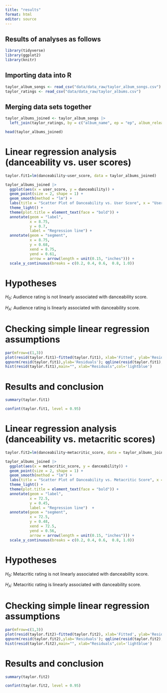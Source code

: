 ```yaml
---
title: "results"
format: html
editor: source
---
```


## Results of analyses as follows

```r
library(tidyverse)
library(ggplot2)
library(knitr)
```

## Importing data into R

```r
taylor_album_songs <- read_csv("data/data_raw/taylor_album_songs.csv")
taylor_ratings <- read_csv("data/data_raw/taylor_albums.csv")
```


## Merging data sets together

```r
taylor_albums_joined <- taylor_album_songs |>
  left_join(taylor_ratings, by = c("album_name", ep = "ep", album_release = "album_release"))

head(taylor_albums_joined)
```

# Linear regression analysis (danceability vs. user scores)

```r
taylor.fit1=lm(danceability~user_score, data = taylor_albums_joined)

taylor_albums_joined |>
  ggplot(aes(x = user_score, y = danceability)) +
  geom_point(size = 2, shape = 1) +
  geom_smooth(method = "lm") +
  labs(title = "Scatter Plot of Danceability vs. User Score", x = "User Score", y = " ", subtitle = "Danceability") +
  theme_light() +
  theme(plot.title = element_text(face = "bold")) +
  annotate(geom = "label",
           x = 8.75,
           y = 0.7,
           label = "Regression line") +
  annotate(geom = "segment",
           x = 8.75,
           y = 0.68,
           xend = 8.75,
           yend = 0.61,
           arrow = arrow(length = unit(0.15, "inches"))) +
  scale_y_continuous(breaks = c(0.2, 0.4, 0.6,  0.8, 1.0))

```

# Hypotheses

$H_0$: Audience rating is not linearly associated with danceability score.

$H_A$: Audience rating is linearly associated with danceability score.

# Checking simple linear regression assumptions

```r
par(mfrow=c(1,3))
plot(resid(taylor.fit1)~fitted(taylor.fit1), xlab='Fitted', ylab='Residuals');abline(h=0,lty=2)
qqnorm(resid(taylor.fit1),ylab='Residuals'); qqline(resid(taylor.fit1),lty=2)
hist(resid(taylor.fit1),main="", xlab="Residuals",col='lightblue')
```

# Results and conclusion

```r
summary(taylor.fit1)
```
```r
confint(taylor.fit1, level = 0.95)
```

# Linear regression analysis (danceability vs. metacritic scores)

```r
taylor.fit2=lm(danceability~metacritic_score, data = taylor_albums_joined)

taylor_albums_joined |>
  ggplot(aes(x = metacritic_score, y = danceability)) +
  geom_point(size = 2, shape = 1) +
  geom_smooth(method = "lm") +
  labs(title = "Scatter Plot of Danceability vs. Metacritic Score", x = "Metacritic Score", y = " ", subtitle = "Danceability") +
  theme_light() +
  theme(plot.title = element_text(face = "bold")) +
  annotate(geom = "label",
           x = 72.5,
           y = 0.45,
           label = "Regression line")  +
  annotate(geom = "segment",
           x = 72.5,
           y = 0.48,
           xend = 72.5,
           yend = 0.56,
           arrow = arrow(length = unit(0.15, "inches"))) +
  scale_y_continuous(breaks = c(0.2, 0.4, 0.6,  0.8, 1.0))
```


# Hypotheses

$H_0$: Metacritic rating is not linearly associated with danceability score.

$H_A$: Metacritic rating is linearly associated with danceability score.

# Checking simple linear regression assumptions

```r
par(mfrow=c(1,3))
plot(resid(taylor.fit2)~fitted(taylor.fit2), xlab='Fitted', ylab='Residuals');abline(h=0,lty=2)
qqnorm(resid(taylor.fit2),ylab='Residuals'); qqline(resid(taylor.fit2),lty=2)
hist(resid(taylor.fit2),main="", xlab="Residuals",col='lightblue')
```

# Results and conclusion

```r
summary(taylor.fit2)
```
```r
confint(taylor.fit2, level = 0.95)
```
